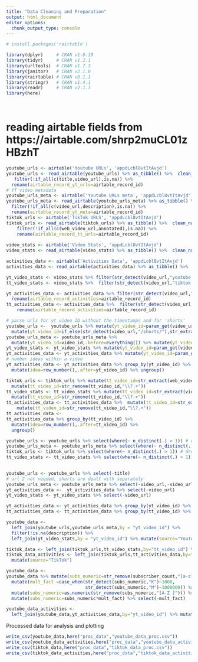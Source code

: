 ```yaml
---
title: "Data Cleaning and Preparation"
output: html_document
editor_options: 
  chunk_output_type: console
---
```


```r

# install.packages('rairtable')

library(dplyr)     # CRAN v1.0.10
library(tidyr)     # CRAN v1.2.1
library(urltools)  # CRAN v1.7.3
library(janitor)   # CRAN v2.1.0
library(rairtable) # CRAN v0.1.1
library(stringr)   # CRAN v1.4.1
library(readr)     # CRAN v2.1.3
library(here)




```

# reading airtable fields from https://airtable.com/shrp2muCL01zHBzhT 

```r

youtube_urls <- airtable('Youtube URLs', 'appdLcbl8vtItAvjd')
youtube_urls <- read_airtable(youtube_urls) %>% as_tibble() %>%  clean_names() %>% 
   filter(!if_all(c(title,video_url),is.na)) %>% 
  rename(airtable_record_yt_urls=airtable_record_id)
# YT video metadata
youtube_urls_meta <- airtable('Youtube URLs meta', 'appdLcbl8vtItAvjd')
youtube_urls_meta <- read_airtable(youtube_urls_meta) %>% as_tibble() %>%  clean_names() %>% 
  filter(!if_all(c(video_url,description),is.na)) %>% 
  rename(airtable_record_yt_meta=airtable_record_id)
tiktok_urls <- airtable('TikTok URLS', 'appdLcbl8vtItAvjd')
tiktok_urls <- read_airtable(tiktok_urls) %>% as_tibble() %>%  clean_names() %>% 
    filter(!if_all(c(web_video_url,annotated),is.na)) %>% 
    rename(airtable_record_tt_urls=airtable_record_id)
  
video_stats <- airtable('Video Stats', 'appdLcbl8vtItAvjd')
video_stats <- read_airtable(video_stats) %>% as_tibble() %>%  clean_names()

activities_data <- airtable('Activities Data', 'appdLcbl8vtItAvjd')
activities_data <- read_airtable(activities_data) %>% as_tibble() %>%  clean_names()

```


```r
yt_video_stats <- video_stats %>% filter(str_detect(video_url,"youtube.com")) %>%   rename(airtable_record_vstats=airtable_record_id)
tt_video_stats <- video_stats %>%  filter(str_detect(video_url,"tiktok.com")) %>% rename(airtable_record_vstats=airtable_record_id)
```


```r
yt_activities_data <- activities_data %>% filter(str_detect(video_url,"youtube.com")) %>% 
  rename(airtable_record_activities=airtable_record_id)
tt_activities_data <- activities_data %>%  filter(str_detect(video_url,"tiktok.com")) %>% 
    rename(airtable_record_activities=airtable_record_id)
```



```r
# parse urls for yt video ID without the timestamps and for 'shorts'
youtube_urls <-  youtube_urls %>% mutate(yt_video_id=param_get(video_url)$v,.before=everything()) %>% 
  mutate(yt_video_id=if_else(str_detect(video_url,"/shorts/"),str_extract(video_url,"[^/]+$"),yt_video_id)) %>% distinct(yt_video_id,.keep_all = TRUE)
youtube_urls_meta <- youtube_urls_meta %>% 
  mutate(yt_video_id=video_id,.before=everything()) %>% mutate(yt_video_id=if_else(str_detect(video_url,"/shorts/"),str_extract(video_url,"[^/]+$"),yt_video_id)) %>% select(-video_id)%>% distinct(yt_video_id,.keep_all = TRUE)
yt_video_stats <- yt_video_stats %>% mutate(yt_video_id=param_get(video_url)$v,.before=everything()) %>% mutate(yt_video_id=if_else(str_detect(video_url,"/shorts/"),str_extract(video_url,"[^/]+$"),yt_video_id))%>% distinct(yt_video_id,.keep_all = TRUE)
yt_activities_data <- yt_activities_data %>% mutate(yt_video_id=param_get(video_url)$v,.before=everything()) %>% mutate(yt_video_id=if_else(str_detect(video_url,"/shorts/"),str_extract(video_url,"[^/]+$"),yt_video_id)) 
# number ideas within a video
yt_activities_data <- yt_activities_data %>% group_by(yt_video_id) %>% 
  mutate(idea=row_number(),.after=yt_video_id) %>% ungroup()
```

```r
tiktok_urls <- tiktok_urls %>% mutate(tt_video_id=str_extract(web_video_url,"[^/]+$"),.before=everything()) %>% 
  mutate(tt_video_id=str_remove(tt_video_id,"\\?.+")) 
tt_video_stats <- tt_video_stats %>% mutate(tt_video_id=str_extract(video_url,"[^/]+$"),.before=everything()) %>% 
  mutate(tt_video_id=str_remove(tt_video_id,"\\?.+"))
tt_activities_data <- tt_activities_data %>%  mutate(tt_video_id=str_extract(video_url,"[^/]+$"),.before=everything()) %>% 
    mutate(tt_video_id=str_remove(tt_video_id,"\\?.+")) 
tt_activities_data <- 
tt_activities_data %>% group_by(tt_video_id) %>% 
  mutate(idea=row_number(),.after=tt_video_id) %>% 
  ungroup()

```


```r
youtube_urls <- youtube_urls %>% select(where(~ n_distinct(.) > 1)) # drops the 'annotated' var
youtube_urls_meta <- youtube_urls_meta %>% select(where(~ n_distinct(.) > 1)) # dropped family_safe, live, error
tiktok_urls <- tiktok_urls %>% select(where(~ n_distinct(.) > 1)) # drops is_muted, annotated
tt_video_stats <- tt_video_stats %>% select(where(~ n_distinct(.) > 1)) # drops comments
                                            
```

```r
youtube_urls <- youtube_urls %>% select(-title)
# url 2 not needed, shorts are dealt with separately
youtube_urls_meta <- youtube_urls_meta %>% select(-video_url,-video_url_2)
yt_activities_data <-  yt_activities_data %>% select(-video_url)
yt_video_stats <- yt_video_stats %>% select(-video_url)
```


```r
yt_activities_data <- yt_activities_data %>% group_by(yt_video_id) %>% unnest(business_type_level_1) %>% unnest(business_type_level_2) %>% unnest(skills_required) %>% ungroup()
tt_activities_data <- tt_activities_data %>% group_by(tt_video_id) %>% unnest(business_type_level_1) %>% unnest(business_type_level_2) %>% unnest(skills_required) %>% ungroup()
```

```r
youtube_data <- 
  left_join(youtube_urls,youtube_urls_meta,by = "yt_video_id") %>%
  filter(!is.na(description)) %>% 
  left_join(yt_video_stats,by = "yt_video_id") %>% mutate(source="YouTube")
```

```r
tiktok_data <- left_join(tiktok_urls,tt_video_stats,by="tt_video_id") %>% mutate(source="TikTok") 
tiktok_data_activities <- left_join(tiktok_urls,tt_activities_data,by="tt_video_id") %>% 
  mutate(source="TikTok") 
```



```r
youtube_data <- 
youtube_data %>% mutate(subs_numeric=str_remove(subscriber_count,"[a-z]+")) %>% 
  mutate(mult_fact =case_when(str_detect(subs_numeric,"K")~1000,
                              str_detect(subs_numeric,"M")~1000000)) %>% 
  mutate(subs_numeric=as.numeric(str_remove(subs_numeric,"[A-Z ]"))) %>% 
  mutate(subs_numeric=subs_numeric*mult_fact) %>% select(-mult_fact)
```

```r
youtube_data_activities <- 
  left_join(youtube_data,yt_activities_data,by="yt_video_id") %>% mutate(source="YouTube")
```

Processed data for analysis and plotting
```r
write_csv(youtube_data,here("proc_data","youtube_data_proc.csv"))
write_csv(youtube_data_activities,here("proc_data","youtube_data_activities_proc.csv"))
write_csv(tiktok_data,here("proc_data","tiktok_data_proc.csv"))
write_csv(tiktok_data_activities,here("proc_data","tiktok_data_activities_proc.csv"))
```

